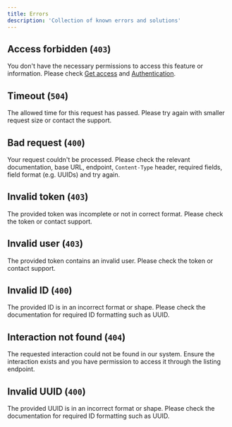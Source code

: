 ```yaml
---
title: Errors
description: 'Collection of known errors and solutions'
---
```


[docs-get-access]: https://docs.corti.ai/get_started/getaccess
[docs-auth]: https://docs.corti.ai/get_started/authentication

## <a id="A0001" /> Access forbidden (`403`)
You don't have the necessary permissions to access this feature or
information. Please check [Get access](docs-get-access) and
[Authentication](docs-auth).

## <a id="A0002" /> Timeout (`504`)
The allowed time for this request has passed. Please try again with smaller
request size or contact the support.

## <a id="A0003" /> Bad request (`400`)
Your request couldn't be processed. Please check the relevant documentation,
base URL, endpoint, `Content-Type` header, required fields, field format
(e.g. UUIDs) and try again.

## <a id="A0004" /> Invalid token (`403`)
The provided token was incomplete or not in correct format. Please check the
token or contact support.

## <a id="A0005" /> Invalid user (`403`)
The provided token contains an invalid user. Please check the token or contact
support.

## <a id="A0006" /> Invalid ID (`400`)
The provided ID is in an incorrect format or shape. Please check the
documentation for required ID formatting such as UUID.

## <a id="A0007" /> Interaction not found (`404`)
The requested interaction could not be found in our system. Ensure the
interaction exists and you have permission to access it through the listing
endpoint.

## <a id="A0008" /> Invalid UUID (`400`)
The provided UUID is in an incorrect format or shape. Please check the
documentation for required ID formatting such as UUID.

